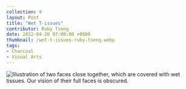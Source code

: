 ---
collection: 4
layout: Post
title: "Wet T-issues"
contributor: Ruby Tseng
date: 2022-04-20 07:00:00 +0000
thumbnail: /wet-t-issues-ruby-tseng.webp
tags: 
- Charcoal
- Visual Arts
---
<img src="/images/4/wet-t-issues-ruby-tseng.jpg" 
    alt="Illustration of two faces close together, which are covered with wet tissues. Our vision of their full faces is obscured." />